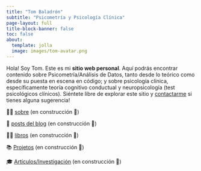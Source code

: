 ```yaml
---
title: "Tom Baladrón"
subtitle: "Psicometría y Psicología Clínica"
page-layout: full
title-block-banner: false
toc: false
about:
  template: jolla
  image: images/tom-avatar.png
---
```


Hola! Soy Tom. Este es mi **sitio web personal**. Aquí podrás encontrar contenido sobre Psicometría/Análisis de Datos, tanto desde lo teórico como desde su puesta en escena en código; y sobre psicología clínica, específicamente teoría cognitivo conductual y neuropsicología (test psicológicos clínicos). Siéntete libre de explorar este sitio y [contactarme](mailto:tfbaladron@uc.cl) si tienes alguna sugerencia!

👩‍💻 [sobre](about.qmd) (en construcción 🚧)

📑 [posts del blog](posts/en.qmd) (en construcción 🚧)

👩‍🏫 [libros](libros.qmd) (en construcción 🚧)

📚 [Projetos](projects/index.qmd) (en construcción 🚧)

🎓 [Artículos/Investigación](research/index.qmd) (en construcción 🚧)